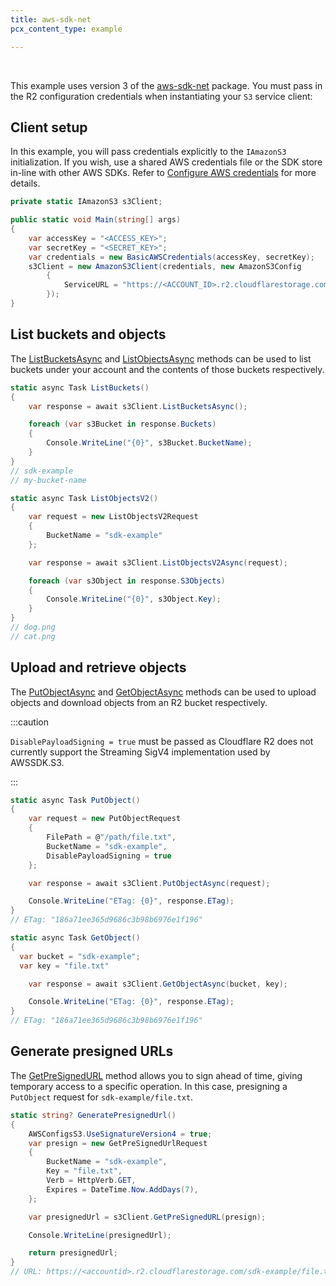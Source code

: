 ```yaml
---
title: aws-sdk-net
pcx_content_type: example

---
```



<Render file="keys" /><br/>

This example uses version 3 of the [aws-sdk-net](https://www.nuget.org/packages/AWSSDK.S3) package. You must pass in the R2 configuration credentials when instantiating your `S3` service client:

## Client setup

In this example, you will pass credentials explicitly to the `IAmazonS3` initialization. If you wish, use a shared AWS credentials file or the SDK store in-line with other AWS SDKs. Refer to [Configure AWS credentials](https://docs.aws.amazon.com/sdk-for-net/v3/developer-guide/net-dg-config-creds.html) for more details.

```csharp
private static IAmazonS3 s3Client;

public static void Main(string[] args)
{
	var accessKey = "<ACCESS_KEY>";
	var secretKey = "<SECRET_KEY>";
	var credentials = new BasicAWSCredentials(accessKey, secretKey);
	s3Client = new AmazonS3Client(credentials, new AmazonS3Config
		{
			ServiceURL = "https://<ACCOUNT_ID>.r2.cloudflarestorage.com",
		});
}
```

## List buckets and objects

The [ListBucketsAsync](https://docs.aws.amazon.com/sdkfornet/v3/apidocs/items/S3/MIS3ListBucketsAsyncListBucketsRequestCancellationToken.html) and [ListObjectsAsync](https://docs.aws.amazon.com/sdkfornet/v3/apidocs/items/S3/MIS3ListObjectsV2AsyncListObjectsV2RequestCancellationToken.html) methods can be used to list buckets under your account and the contents of those buckets respectively.

```csharp
static async Task ListBuckets()
{
	var response = await s3Client.ListBucketsAsync();

	foreach (var s3Bucket in response.Buckets)
	{
		Console.WriteLine("{0}", s3Bucket.BucketName);
	}
}
// sdk-example
// my-bucket-name
```

```csharp
static async Task ListObjectsV2()
{
	var request = new ListObjectsV2Request
	{
		BucketName = "sdk-example"
	};

	var response = await s3Client.ListObjectsV2Async(request);

	foreach (var s3Object in response.S3Objects)
	{
		Console.WriteLine("{0}", s3Object.Key);
	}
}
// dog.png
// cat.png
```

## Upload and retrieve objects

The [PutObjectAsync](https://docs.aws.amazon.com/sdkfornet/v3/apidocs/items/S3/MIS3PutObjectAsyncPutObjectRequestCancellationToken.html) and [GetObjectAsync](https://docs.aws.amazon.com/sdkfornet/v3/apidocs/items/S3/MIS3GetObjectAsyncStringStringCancellationToken.html) methods can be used to upload objects and download objects from an R2 bucket respectively.

:::caution


`DisablePayloadSigning = true` must be passed as Cloudflare R2 does not currently support the Streaming SigV4 implementation used by AWSSDK.S3.


:::

```csharp
static async Task PutObject()
{
	var request = new PutObjectRequest
	{
		FilePath = @"/path/file.txt",
		BucketName = "sdk-example",
		DisablePayloadSigning = true
	};

	var response = await s3Client.PutObjectAsync(request);

	Console.WriteLine("ETag: {0}", response.ETag);
}
// ETag: "186a71ee365d9686c3b98b6976e1f196"
```

```csharp
static async Task GetObject()
{
  var bucket = "sdk-example";
  var key = "file.txt"

	var response = await s3Client.GetObjectAsync(bucket, key);

	Console.WriteLine("ETag: {0}", response.ETag);
}
// ETag: "186a71ee365d9686c3b98b6976e1f196"
```

## Generate presigned URLs

The [GetPreSignedURL](https://docs.aws.amazon.com/sdkfornet/v3/apidocs/items/S3/MIS3GetPreSignedURLGetPreSignedUrlRequest.html) method allows you to sign ahead of time, giving temporary access to a specific operation. In this case, presigning a `PutObject` request for `sdk-example/file.txt`.

```csharp
static string? GeneratePresignedUrl()
{
	AWSConfigsS3.UseSignatureVersion4 = true;
	var presign = new GetPreSignedUrlRequest
	{
		BucketName = "sdk-example",
		Key = "file.txt",
		Verb = HttpVerb.GET,
		Expires = DateTime.Now.AddDays(7),
	};

	var presignedUrl = s3Client.GetPreSignedURL(presign);

	Console.WriteLine(presignedUrl);

	return presignedUrl;
}
// URL: https://<accountid>.r2.cloudflarestorage.com/sdk-example/file.txt?X-Amz-Algorithm=AWS4-HMAC-SHA256&X-Amz-Credential=<credential>&X-Amz-Date=<timestamp>&X-Amz-Expires=3600&X-Amz-SignedHeaders=host&X-Amz-Signature=<signature>
```
